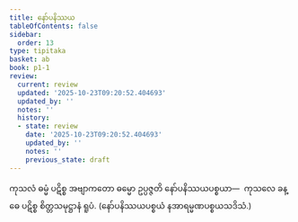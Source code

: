 ```yaml
---
title: နော်ပနိဿယ
tableOfContents: false
sidebar:
  order: 13
type: tipitaka
basket: ab
book: p1-1
review:
  current: review
  updated: '2025-10-23T09:20:52.404693'
  updated_by: ''
  notes: ''
  history:
  - state: review
    date: '2025-10-23T09:20:52.404693'
    updated_by: ''
    notes: ''
    previous_state: draft
---
```



<ReviewStatus review={frontmatter.review} showDetails={true} />

<HypothesisAnnotation frontmatter={frontmatter} />

<DynamicBreadcrumb />

<Division number="39" book="p1-1" e="ch" v="36" p="306">

<Paragraph number="223" book="p1-1">
ကုသလံ ဓမ္မံ ပဋိစ္စ အဗျာကတော ဓမ္မော ဥပ္ပဇ္ဇတိ နော်ပနိဿယပစ္စယာ—  ကုသလေ ခန္ဓေ ပဋိစ္စ စိတ္တသမုဋ္ဌာနံ ရူပံ. (နော်ပနိဿယပစ္စယံ နအာရမ္မဏပစ္စယသဒိသံ.)
</Paragraph>
</Division>
